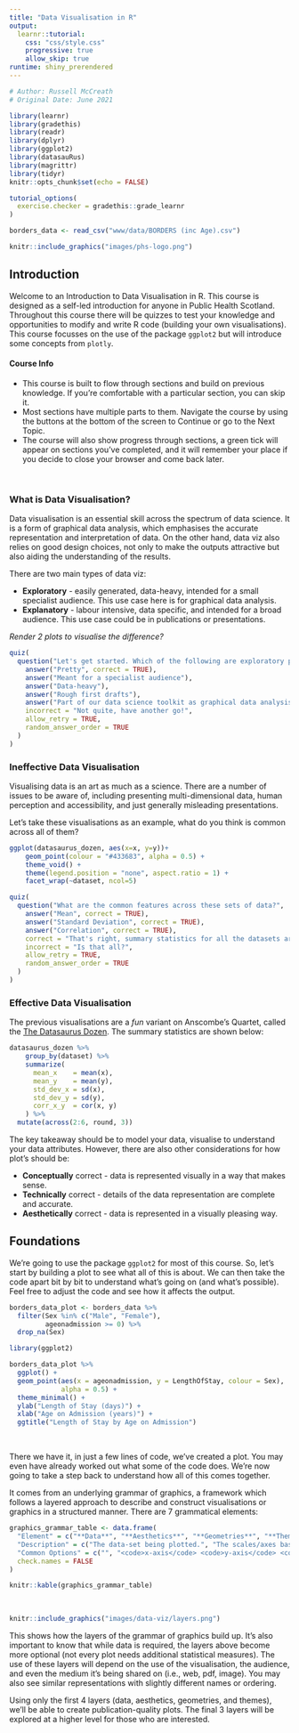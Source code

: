 ```yaml
---
title: "Data Visualisation in R"
output: 
  learnr::tutorial:
    css: "css/style.css"
    progressive: true
    allow_skip: true
runtime: shiny_prerendered
---
```


```r
# Author: Russell McCreath
# Original Date: June 2021

library(learnr)
library(gradethis)
library(readr)
library(dplyr)
library(ggplot2)
library(datasauRus)
library(magrittr)
library(tidyr)
knitr::opts_chunk$set(echo = FALSE)

tutorial_options(
  exercise.checker = gradethis::grade_learnr
)

borders_data <- read_csv("www/data/BORDERS (inc Age).csv")

```

```r
knitr::include_graphics("images/phs-logo.png")
```


## Introduction

Welcome to an Introduction to Data Visualisation in R. This course is designed as a self-led introduction for anyone in Public Health Scotland. Throughout this course there will be quizzes to test your knowledge and opportunities to modify and write R code (building your own visualisations). This course focusses on the use of the package `ggplot2` but will introduce some concepts from `plotly`.

<div class="info_box">
  <h4>Course Info</h4>
  <ul>
    <li>This course is built to flow through sections and build on previous knowledge. If you're comfortable with a particular section, you can skip it.</li>
    <li>Most sections have multiple parts to them. Navigate the course by using the buttons at the bottom of the screen to Continue or go to the Next Topic.</li>
    <li>The course will also show progress through sections, a green tick will appear on sections you've completed, and it will remember your place if you decide to close your browser and come back later.</li>
  </ul>
</div>
</br>

### What is Data Visualisation?

Data visualisation is an essential skill across the spectrum of data science. It is a form of graphical data analysis, which emphasises the accurate representation and interpretation of data. On the other hand, data viz also relies on good design choices, not only to make the outputs attractive but also aiding the understanding of the results. 

There are two main types of data viz:

* **Exploratory** - easily generated, data-heavy, intended for a small specialist audience. This use case here is for graphical data analysis.
* **Explanatory** - labour intensive, data specific, and intended for a broad audience. This use case could be in publications or presentations.

*Render 2 plots to visualise the difference?*

```r
quiz(
  question("Let's get started. Which of the following are exploratory plots typically NOT?",
    answer("Pretty", correct = TRUE),
    answer("Meant for a specialist audience"),
    answer("Data-heavy"),
    answer("Rough first drafts"),
    answer("Part of our data science toolkit as graphical data analysis"),
    incorrect = "Not quite, have another go!",
    allow_retry = TRUE,
    random_answer_order = TRUE
  )
)
```


### Ineffective Data Visualisation

Visualising data is an art as much as a science. There are a number of issues to be aware of, including presenting multi-dimensional data, human perception and accessibility, and just generally misleading presentations. 

Let's take these visualisations as an example, what do you think is common across all of them?

```r
ggplot(datasaurus_dozen, aes(x=x, y=y))+
    geom_point(colour = "#433683", alpha = 0.5) +
    theme_void() +
    theme(legend.position = "none", aspect.ratio = 1) +
    facet_wrap(~dataset, ncol=5)
```

```r
quiz(
  question("What are the common features across these sets of data?",
    answer("Mean", correct = TRUE),
    answer("Standard Deviation", correct = TRUE),
    answer("Correlation", correct = TRUE),
    correct = "That's right, summary statistics for all the datasets are the same.",
    incorrect = "Is that all?",
    allow_retry = TRUE,
    random_answer_order = TRUE
  )
)
```


### Effective Data Visualisation

The previous visualisations are a *fun* variant on Anscombe's Quartet, called the [The Datasaurus Dozen](https://www.autodesk.com/research/publications/same-stats-different-graphs). The summary statistics are shown below:

```r
datasaurus_dozen %>% 
    group_by(dataset) %>% 
    summarize(
      mean_x    = mean(x),
      mean_y    = mean(y),
      std_dev_x = sd(x),
      std_dev_y = sd(y),
      corr_x_y  = cor(x, y)
    ) %>%
  mutate(across(2:6, round, 3))
```

The key takeaway should be to model your data, visualise to understand your data attributes. However, there are also other considerations for how plot's should be:

* **Conceptually** correct - data is represented visually in a way that makes sense.
* **Technically** correct - details of the data representation are complete and accurate.
* **Aesthetically** correct - data is represented in a visually pleasing way.


## Foundations

We're going to use the package `ggplot2` for most of this course. So, let's start by building a plot to see what all of this is about. We can then take the code apart bit by bit to understand what's going on (and what's possible). Feel free to adjust the code and see how it affects the output.

```r
borders_data_plot <- borders_data %>%
  filter(Sex %in% c("Male", "Female"),
         ageonadmission >= 0) %>% 
  drop_na(Sex)
```

```r
library(ggplot2)

borders_data_plot %>%
  ggplot() +
  geom_point(aes(x = ageonadmission, y = LengthOfStay, colour = Sex), 
             alpha = 0.5) +
  theme_minimal() +
  ylab("Length of Stay (days)") +
  xlab("Age on Admission (years)") +
  ggtitle("Length of Stay by Age on Admission")

```

</br>

There we have it, in just a few lines of code, we've created a plot. You may even have already worked out what some of the code does. We're now going to take a step back to understand how all of this comes together. 

It comes from an underlying grammar of graphics, a framework which follows a layered approach to describe and construct visualisations or graphics in a structured manner. There are 7 grammatical elements:

```r
graphics_grammar_table <- data.frame(
  "Element" = c("**Data**", "**Aesthetics**", "**Geometries**", "**Themes**", "**Statistics**", "**Coordinates**", "**Facets**"),
  "Description" = c("The data-set being plotted.", "The scales/axes based on the data dimensions. Any form of encoding, including size, shape, color and so on which are useful for plotting multiple data dimensions.", "These are popularly known as ‘geoms’. This would cover the way we would depict the data points on the visualisation. Should it be points, bars, lines and so on.", "The additional, non-data, ink on our outputs. These add value and make things look pretty.", "Statistical measures in the visualisation like measures of central tendency, spread, confidence intervals.", "What kind of a coordinate system should the visualization be based on?", "Subplots based on specific data dimensions."),
  "Common Options" = c("", "<code>x-axis</code> <code>y-axis</code> <code>colour</code> <code>fill</code> <code>size</code> <code>labels</code> <code>alpha</code> <code>shape</code> <code>line-width</code> <code>line-type</code>", "<code>point</code> <code>line</code> <code>histogram</code> <code>bar</code>", "", "<code>binning</code> <code>smoothing</code> <code>descriptive</code> <code>inferential</code>", "<code>cartesian</code> <code>fixed</code> <code>polar</code> <code>limits</code>", "<code>columns</code> <code>rows</code>"),
  check.names = FALSE
)

knitr::kable(graphics_grammar_table)

```

</br>

<div class="viz-layers">
```r
knitr::include_graphics("images/data-viz/layers.png")
```
</div>

This shows how the layers of the grammar of graphics build up. It's also important to know that while data is required, the layers above become more optional (not every plot needs additional statistical measures). The use of these layers will depend on the use of the visualisation, the audience, and even the medium it's being shared on (i.e., web, pdf, image). You may also see similar representations with slightly different names or ordering.

Using only the first 4 layers (data, aesthetics, geometries, and themes), we'll be able to create publication-quality plots. The final 3 layers will be explored at a higher level for those who are interested.

</br>
